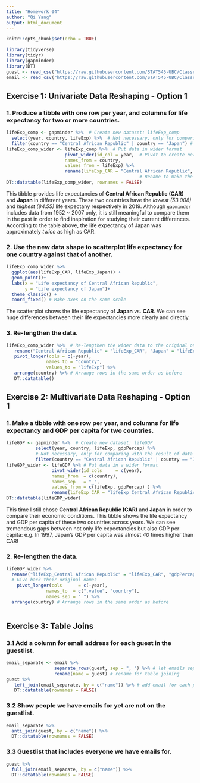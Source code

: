 ```yaml
---
title: "Homework 04"
author: "Qi Yang"
output: html_document
---
```


```r
knitr::opts_chunk$set(echo = TRUE)
```
```r
library(tidyverse)
library(tidyr)
library(gapminder)
library(DT)
guest <- read_csv("https://raw.githubusercontent.com/STAT545-UBC/Classroom/master/data/wedding/attend.csv")
email <- read_csv("https://raw.githubusercontent.com/STAT545-UBC/Classroom/master/data/wedding/emails.csv")
```

## Exercise 1: Univariate Data Reshaping - Option 1
### 1. Produce a tibble with one row per year, and columns for life expectancy for two or more countries.
```r
lifeExp_comp <- gapminder %>%  # Create new dataset: lifeExp_comp
  select(year, country, lifeExp) %>%  # Not necessary, only for comparison with the result of data re-lengthening below)
  filter(country == "Central African Republic" | country == "Japan") # Choose two countries we want to compare
lifeExp_comp_wider <- lifeExp_comp %>%  # Put data in wider format
                      pivot_wider(id_col = year,  # Pivot to create new columns for each country
                      names_from = country,
                      values_from = lifeExp) %>% 
                      rename(lifeExp_CAR = "Central African Republic", lifeExp_Japan = "Japan") 
                                                  # Rename to make the tibble clear
DT::datatable(lifeExp_comp_wider, rownames = FALSE)
```
This tibble provides life expectancies of **Central African Republic (CAR)** and **Japan** in different years. These two countries have the *lowest (53.008)* and *highest (84.55)* life expectany respectively in 2019. Although `gapminder` includes data from 1952 ~ 2007 only, it is still meaningful to compare them in the past in order to find inspiration for studying their current differences. According to the table above, the life expectancy of Japan was approximately *twice* as high as CAR.

### 2. Use the new data shape to scatterplot life expectancy for one country against that of another.
```r
lifeExp_comp_wider %>% 
  ggplot(aes(lifeExp_CAR, lifeExp_Japan)) + 
  geom_point()+
  labs(x = "Life expectancy of Central African Republic",
       y = "Life expectancy of Japan")+
  theme_classic() +
  coord_fixed() # Make axes on the same scale
```

The scatterplot shows the life expectancy of **Japan** vs. **CAR**. We can see huge differences between their life expectancies more clearly and directly.

### 3. Re-lengthen the data.

```r
lifeExp_comp_wider %>%  # Re-lengthen the wider data to the original one
   rename("Central African Republic" = "lifeExp_CAR", "Japan" = "lifeExp_Japan") %>% # Give back their original names
   pivot_longer(cols = c(-year),
               names_to = "country",
               values_to = "lifeExp") %>% 
   arrange(country) %>% # Arrange rows in the same order as before
   DT::datatable()
```

## Exercise 2: Multivariate Data Reshaping - Option 1
### 1. Make a tibble with one row per year, and columns for life expectancy and GDP per capita for two countries.

```r
lifeGDP <- gapminder %>%  # Create new dataset: lifeGDP
           select(year, country, lifeExp, gdpPercap) %>% 
           # Not necessary, only for comparing with the result of data re-lengthening below)
           filter(country == "Central African Republic" | country == "Japan") # Choose two countries we are interested in
lifeGDP_wider <- lifeGDP %>% # Put data in a wider format
                 pivot_wider(id_cols     = c(year), 
                 names_from  = c(country), 
                 names_sep   = "_", 
                 values_from = c(lifeExp, gdpPercap) ) %>% 
                 rename(lifeExp_CAR = "lifeExp_Central African Republic", gdpPercap_CAR = "gdpPercap_Central African Republic")                  # Rename to make the tibble nicer
DT::datatable(lifeGDP_wider)
```
This time I still chose **Central African Republic (CAR)** and **Japan** in order to compare their economic conditions. This tibble shows the life expectancy and GDP per capita of these two countries across years. We can see tremendous gaps between not only life expectancies but also GDP per capita: e.g. In 1997, Japan's GDP per capita was almost *40* times higher than CAR!

### 2. Re-lengthen the data.

```r
lifeGDP_wider %>% 
  rename("lifeExp_Central African Republic" = "lifeExp_CAR", "gdpPercap_Central African Republic" = "gdpPercap_CAR") %>% 
  # Give back their original names
    pivot_longer(cols      = c(-year), 
               names_to  = c(".value", "country"),
               names_sep = "_") %>% 
  arrange(country) # Arrange rows in the same order as before
  
```


## Exercise 3: Table Joins
### 3.1 Add a column for email address for each guest in the guestlist.

```r
email_separate <- email %>% 
                  separate_rows(guest, sep = ", ") %>% # let emails separated for each person
                  rename(name = guest) # rename for table joining
guest %>% 
   left_join(email_separate, by = c("name")) %>% # add email for each person in guest dataset 
   DT::datatable(rownames = FALSE)
```

### 3.2 Show people we have emails for yet are not on the guestlist.

```r
email_separate %>% 
  anti_join(guest, by = c("name")) %>% 
  DT::datatable(rownames = FALSE)
```

### 3.3 Guestlist that includes everyone we have emails for.

```r
guest %>% 
  full_join(email_separate, by = c("name")) %>% 
  DT::datatable(rownames = FALSE)
```

